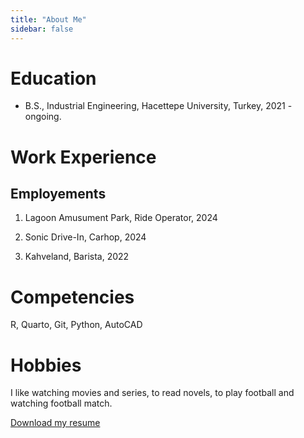 ```yaml
---
title: "About Me"
sidebar: false 
---
```


# Education

-   B.S., Industrial Engineering, Hacettepe University, Turkey, 2021 - ongoing.

# Work Experience

## Employements

1.  Lagoon Amusument Park, Ride Operator, 2024

2.  Sonic Drive-In, Carhop, 2024

3.  Kahveland, Barista, 2022

# Competencies

R, Quarto, Git, Python, AutoCAD

# Hobbies
I like watching movies and series, to read novels, to play football and watching football match.


[Download my resume](files/CV_for_mypage.pdf)
